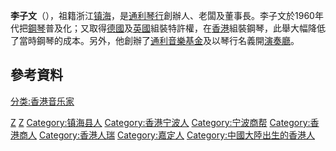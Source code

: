 {{Otheruses|other=名为李子文的其他人物|李彧}}

{{expand|time=2010-04-15T12:48:26+00:00}}
{{Infobox officeholder
| name            = 李子文 
| original_name   = Thomas Lee Tse-vung
| image           = 
| sex             = 男
|Native place = [[浙江|浙江]][[镇海区_(宁波市)|镇海]]
|date of birth = 1920年
|place of birth = {{ROC-1912}}[[江蘇省_(中華民國)|江蘇省]][[嘉定區|嘉定縣]][[南翔鎮|南翔鎮]]<ref>{{cite news|url=https://eastweek.my-magazine.me/main/6893|title=擁百億物業子女爭話事權 通利琴行爆家族內鬥|work=東周刊|date=2010-05-29|accessdate=2022-03-04|archive-date=2022-03-04|archive-url=https://web.archive.org/web/20220304070922/https://eastweek.my-magazine.me/main/6893}}</ref>
|date of death = {{Death date and age|2022|2|26|1920|8|0}}
|place of death = {{HKG}}[[半山區|半山]][[香港港安醫院－司徒拔道|港安醫院]]
|spouse = 孫文英
|educate =
}}

'''李子文'''（{{bd|1920年||2022年|2月26日<ref>{{cite news |title=通利琴行創辦人李子文逝世　享年101歲　60年代已簽約引入YAMAHA |url=https://www.hk01.com/財經快訊/742269/ |accessdate=2022-03-02 |work=[[香港01|香港01]] |date=2022-03-02}}</ref>|catIdx=Li}}），祖籍浙江[[镇海区_(宁波市)|镇海]]，是[[通利琴行|通利琴行]]創辦人、老闆及董事長。李子文於1960年代把[[鋼琴|鋼琴]]普及化；又取得[[德國|德國]]及[[英國|英國]]組裝特許權，在[[香港|香港]]組裝鋼琴，此舉大幅降低了當時鋼琴的成本。另外，他創辦了[[通利音樂基金|通利音樂基金]]及以琴行名義開[[演奏廳|演奏廳]]。

==參考資料==
{{reflist}}
{{Authority control}}
{{DEFAULTSORT:}}
[[Category:三江李氏|Z]]
[[Category:李子文家族|Z]]
[[Category:镇海县人|Category:镇海县人]]
[[Category:香港宁波人|Category:香港宁波人]]
[[分类:香港音乐家|分类:香港音乐家]]
[[Category:宁波商帮|Category:宁波商帮]]
[[Category:香港商人|Category:香港商人]]
[[Category:香港人瑞|Category:香港人瑞]]
[[Category:嘉定人|Category:嘉定人]]
[[Category:中國大陸出生的香港人|Category:中國大陸出生的香港人]]
{{HK-bio-stub}}